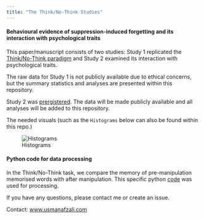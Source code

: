 ```yaml
---
title: "The Think/No-Think Studies"
---
```


#### Behavioural evidence of suppression-induced forgetting and its interaction with psychological traits

This paper/manuscript consists of two studies: Study 1 replicated the [Think/No-Think paradigm](https://www.nature.com/articles/35066572) and Study 2 examined its interaction with psychological traits.

The raw data for Study 1 is not publicly available due to ethical concerns, but the summary statistics and analyses are presented within this repository.

Study 2 was [prergistered](https://osf.io/zdb8u). The data will be made publicly available and all analyses will be added to this repository.

The needed visuals (such as the `Histograms` below can also be found within this repo.)

![Histograms](trait_plots.png)

#### Python code for data processing
In the Think/No-Think task, we compare the memory of pre-manipulation memorised words with after manipulation. This specific python [code]() was used for processing.

If you have any questions, please contact me or create an issue.

Contact: [www.usmanafzali.com ](https://www.usmanafzali.com)